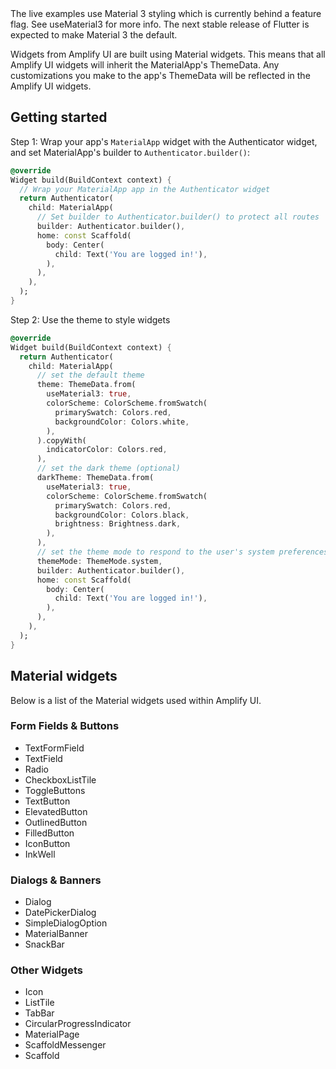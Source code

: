 
<Alert variation="info" role="none">
The live examples use Material 3 styling which is currently behind a feature flag. See <Link isExternal href="https://api.flutter.dev/flutter/material/ThemeData/useMaterial3.html">useMaterial3</Link> for more info. The next stable release of Flutter is expected to make Material 3 the default.
</Alert>

Widgets from Amplify UI are built using <Link isExternal href="https://docs.flutter.dev/ui/widgets/material">Material widgets</Link>. This means that all Amplify UI widgets will inherit the MaterialApp's <Link isExternal href="https://api.flutter.dev/flutter/material/ThemeData-class.html">ThemeData</Link>. Any customizations you make to the app's ThemeData will be reflected in the Amplify UI widgets.

## Getting started

Step 1: Wrap your app's `MaterialApp` widget with the Authenticator widget, and set MaterialApp's builder to `Authenticator.builder()`:

```dart
@override
Widget build(BuildContext context) {
  // Wrap your MaterialApp app in the Authenticator widget
  return Authenticator(
    child: MaterialApp(
      // Set builder to Authenticator.builder() to protect all routes
      builder: Authenticator.builder(),
      home: const Scaffold(
        body: Center(
          child: Text('You are logged in!'),
        ),
      ),
    ),
  );
}
```

Step 2: Use the theme to style widgets

```dart
@override
Widget build(BuildContext context) {
  return Authenticator(
    child: MaterialApp(
      // set the default theme
      theme: ThemeData.from(
        useMaterial3: true,
        colorScheme: ColorScheme.fromSwatch(
          primarySwatch: Colors.red,
          backgroundColor: Colors.white,
        ),
      ).copyWith(
        indicatorColor: Colors.red,
      ),
      // set the dark theme (optional)
      darkTheme: ThemeData.from(
        useMaterial3: true,
        colorScheme: ColorScheme.fromSwatch(
          primarySwatch: Colors.red,
          backgroundColor: Colors.black,
          brightness: Brightness.dark,
        ),
      ),
      // set the theme mode to respond to the user's system preferences (optional)
      themeMode: ThemeMode.system,
      builder: Authenticator.builder(),
      home: const Scaffold(
        body: Center(
          child: Text('You are logged in!'),
        ),
      ),
    ),
  );
}
```

## Material widgets

Below is a list of the Material widgets used within Amplify UI.

### Form Fields & Buttons

- <Link isExternal href="https://api.flutter.dev/flutter/material/TextFormField-class.html">TextFormField</Link>
- <Link isExternal href="https://api.flutter.dev/flutter/material/TextField-class.html">TextField</Link>
- <Link isExternal href="https://api.flutter.dev/flutter/material/Radio-class.html">Radio</Link>
- <Link isExternal href="https://api.flutter.dev/flutter/material/CheckboxListTile-class.html">CheckboxListTile</Link>
- <Link isExternal href="https://api.flutter.dev/flutter/material/ToggleButtons-class.html">ToggleButtons</Link>
- <Link isExternal href="https://api.flutter.dev/flutter/material/TextButton-class.html">TextButton</Link>
- <Link isExternal href="https://api.flutter.dev/flutter/material/ElevatedButton-class.html">ElevatedButton</Link>
- <Link isExternal href="https://api.flutter.dev/flutter/material/OutlinedButton-class.html">OutlinedButton</Link>
- <Link isExternal href="https://api.flutter.dev/flutter/material/FilledButton-class.html">FilledButton</Link>
- <Link isExternal href="https://api.flutter.dev/flutter/material/IconButton-class.html">IconButton</Link>
- <Link isExternal href="https://api.flutter.dev/flutter/material/InkWell-class.html">InkWell</Link>

### Dialogs & Banners

- <Link isExternal href="https://api.flutter.dev/flutter/material/Dialog-class.html">Dialog</Link>
- <Link isExternal href="https://api.flutter.dev/flutter/material/DatePickerDialog-class.html">DatePickerDialog</Link>
- <Link isExternal href="https://api.flutter.dev/flutter/material/SimpleDialogOption-class.html">SimpleDialogOption</Link>
- <Link isExternal href="https://api.flutter.dev/flutter/material/MaterialBanner-class.html">MaterialBanner</Link>
- <Link isExternal href="https://api.flutter.dev/flutter/material/SnackBar-class.html">SnackBar</Link>

### Other Widgets

- <Link isExternal href="https://api.flutter.dev/flutter/material/Icons-class.html">Icon</Link>
- <Link isExternal href="https://api.flutter.dev/flutter/material/ListTile-class.html">ListTile</Link>
- <Link isExternal href="https://api.flutter.dev/flutter/material/TabBar-class.html">TabBar</Link>
- <Link isExternal href="https://api.flutter.dev/flutter/material/CircularProgressIndicator-class.html">CircularProgressIndicator</Link>
- <Link isExternal href="https://api.flutter.dev/flutter/material/MaterialPage-class.html">MaterialPage</Link>
- <Link isExternal href="https://api.flutter.dev/flutter/material/ScaffoldMessenger-class.html">ScaffoldMessenger</Link>
- <Link isExternal href="https://api.flutter.dev/flutter/material/Scaffold-class.html">Scaffold</Link>
